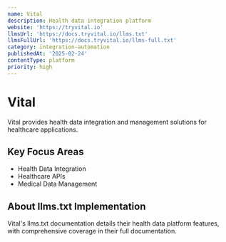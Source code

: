 ```yaml
---
name: Vital
description: Health data integration platform
website: 'https://tryvital.io'
llmsUrl: 'https://docs.tryvital.io/llms.txt'
llmsFullUrl: 'https://docs.tryvital.io/llms-full.txt'
category: integration-automation
publishedAt: '2025-02-24'
contentType: platform
priority: high
---
```


# Vital

Vital provides health data integration and management solutions for healthcare applications.

## Key Focus Areas

- Health Data Integration
- Healthcare APIs
- Medical Data Management

## About llms.txt Implementation

Vital's llms.txt documentation details their health data platform features, with comprehensive coverage in their full documentation.
